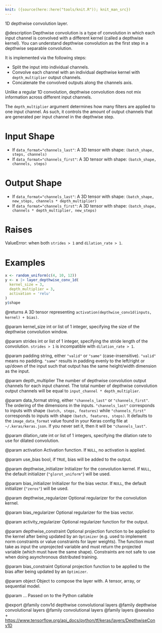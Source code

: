 ```yaml
---
knit: ({source(here::here("tools/knit.R")); knit_man_src})
---
```

1D depthwise convolution layer.

@description
Depthwise convolution is a type of convolution in which each input channel
is convolved with a different kernel (called a depthwise kernel). You can
understand depthwise convolution as the first step in a depthwise separable
convolution.

It is implemented via the following steps:

- Split the input into individual channels.
- Convolve each channel with an individual depthwise kernel with
  `depth_multiplier` output channels.
- Concatenate the convolved outputs along the channels axis.

Unlike a regular 1D convolution, depthwise convolution does not mix
information across different input channels.

The `depth_multiplier` argument determines how many filters are applied to
one input channel. As such, it controls the amount of output channels that
are generated per input channel in the depthwise step.

# Input Shape
- If `data_format="channels_last"`:
    A 3D tensor with shape: `(batch_shape, steps, channels)`
- If `data_format="channels_first"`:
    A 3D tensor with shape: `(batch_shape, channels, steps)`

# Output Shape
- If `data_format="channels_last"`:
    A 3D tensor with shape:
    `(batch_shape, new_steps, channels * depth_multiplier)`
- If `data_format="channels_first"`:
    A 3D tensor with shape:
    `(batch_shape, channels * depth_multiplier, new_steps)`

# Raises
ValueError: when both `strides > 1` and `dilation_rate > 1`.

# Examples
```r
x <- random_uniform(c(4, 10, 12))
y <- x |> layer_depthwise_conv_1d(
  kernel_size = 3,
  depth_multiplier = 3,
  activation = 'relu'
)
y$shape
```

@returns
A 3D tensor representing
`activation(depthwise_conv1d(inputs, kernel) + bias)`.

@param kernel_size
int or list of 1 integer, specifying the size of the
depthwise convolution window.

@param strides
int or list of 1 integer, specifying the stride length
of the convolution. `strides > 1` is incompatible with
`dilation_rate > 1`.

@param padding
string, either `"valid"` or `"same"` (case-insensitive).
`"valid"` means no padding. `"same"` results in padding evenly to
the left/right or up/down of the input such that output has the same
height/width dimension as the input.

@param depth_multiplier
The number of depthwise convolution output channels
for each input channel. The total number of depthwise convolution
output channels will be equal to `input_channel * depth_multiplier`.

@param data_format
string, either `"channels_last"` or `"channels_first"`.
The ordering of the dimensions in the inputs. `"channels_last"`
corresponds to inputs with shape `(batch, steps, features)`
while `"channels_first"` corresponds to inputs with shape
`(batch, features, steps)`. It defaults to the `image_data_format`
value found in your Keras config file at `~/.keras/keras.json`.
If you never set it, then it will be `"channels_last"`.

@param dilation_rate
int or list of 1 integers, specifying the dilation
rate to use for dilated convolution.

@param activation
Activation function. If `NULL`, no activation is applied.

@param use_bias
bool, if `TRUE`, bias will be added to the output.

@param depthwise_initializer
Initializer for the convolution kernel.
If `NULL`, the default initializer (`"glorot_uniform"`)
will be used.

@param bias_initializer
Initializer for the bias vector. If `NULL`, the
default initializer (`"zeros"`) will be used.

@param depthwise_regularizer
Optional regularizer for the convolution kernel.

@param bias_regularizer
Optional regularizer for the bias vector.

@param activity_regularizer
Optional regularizer function for the output.

@param depthwise_constraint
Optional projection function to be applied to the
kernel after being updated by an `Optimizer` (e.g. used to implement
norm constraints or value constraints for layer weights). The
function must take as input the unprojected variable and must return
the projected variable (which must have the same shape). Constraints
are not safe to use when doing asynchronous distributed training.

@param bias_constraint
Optional projection function to be applied to the
bias after being updated by an `Optimizer`.

@param object
Object to compose the layer with. A tensor, array, or sequential model.

@param ...
Passed on to the Python callable

@export
@family conv1d depthwise convolutional layers
@family depthwise convolutional layers
@family convolutional layers
@family layers
@seealso
+ <https://www.tensorflow.org/api_docs/python/tf/keras/layers/DepthwiseConv1D>
